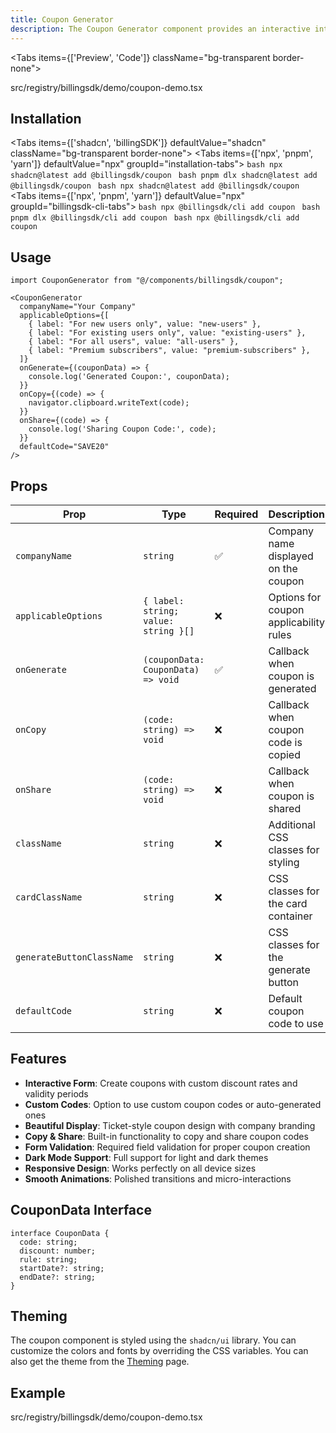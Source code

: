 ```yaml
---
title: Coupon Generator
description: The Coupon Generator component provides an interactive interface for creating and displaying coupon codes for billing and promotional purposes. It features customizable discount rates, validity periods, and a beautiful coupon display with sharing capabilities.
---
```



<Tabs items={['Preview', 'Code']} className="bg-transparent border-none">
  <Tab value="Preview" className="border-none bg-transparent p-0 mt-3">
    <PreviewComponents registryName="coupon">
      <CouponDemo />
    </PreviewComponents>
  </Tab>

  <Tab value="Code" className="mt-3">
  <include cwd lang="tsx" meta='title="src/registry/billingsdk/demo/coupon-demo.tsx"'>src/registry/billingsdk/demo/coupon-demo.tsx</include>

  </Tab>
</Tabs>

## Installation

<Tabs items={['shadcn', 'billingSDK']} defaultValue="shadcn" className="bg-transparent border-none">
  <Tab value="shadcn" className="border-none bg-transparent p-0 mt-3">
    <Tabs items={['npx', 'pnpm', 'yarn']} defaultValue="npx" groupId="installation-tabs">
      <Tab value="npx">
        ```bash
        npx shadcn@latest add @billingsdk/coupon
        ```
      </Tab>
      <Tab value="pnpm">
        ```bash
        pnpm dlx shadcn@latest add @billingsdk/coupon
        ```
      </Tab>
      <Tab value="yarn">
        ```bash
        npx shadcn@latest add @billingsdk/coupon
        ```
      </Tab>
    </Tabs>
  </Tab>
  <Tab value="billingSDK" className="border-none bg-transparent p-0 mt-3">
    <Tabs items={['npx', 'pnpm', 'yarn']} defaultValue="npx" groupId="billingsdk-cli-tabs">
      <Tab value="npx">
        ```bash
        npx @billingsdk/cli add coupon
        ```
      </Tab>
      <Tab value="pnpm">
        ```bash
        pnpm dlx @billingsdk/cli add coupon
        ```
      </Tab>
      <Tab value="yarn">
        ```bash
        npx @billingsdk/cli add coupon
        ```
      </Tab>
    </Tabs>
  </Tab>
</Tabs>

## Usage

```tsx
import CouponGenerator from "@/components/billingsdk/coupon";
```

```tsx
<CouponGenerator
  companyName="Your Company"
  applicableOptions={[
    { label: "For new users only", value: "new-users" },
    { label: "For existing users only", value: "existing-users" },
    { label: "For all users", value: "all-users" },
    { label: "Premium subscribers", value: "premium-subscribers" },
  ]}
  onGenerate={(couponData) => {
    console.log('Generated Coupon:', couponData);
  }}
  onCopy={(code) => {
    navigator.clipboard.writeText(code);
  }}
  onShare={(code) => {
    console.log('Sharing Coupon Code:', code);
  }}
  defaultCode="SAVE20"
/>
```

## Props

| Prop | Type | Required | Description |
|------|------|----------|-------------|
| `companyName` | `string` | ✅ | Company name displayed on the coupon |
| `applicableOptions` | `{ label: string; value: string }[]` | ❌ | Options for coupon applicability rules |
| `onGenerate` | `(couponData: CouponData) => void` | ✅ | Callback when coupon is generated |
| `onCopy` | `(code: string) => void` | ❌ | Callback when coupon code is copied |
| `onShare` | `(code: string) => void` | ❌ | Callback when coupon is shared |
| `className` | `string` | ❌ | Additional CSS classes for styling |
| `cardClassName` | `string` | ❌ | CSS classes for the card container |
| `generateButtonClassName` | `string` | ❌ | CSS classes for the generate button |
| `defaultCode` | `string` | ❌ | Default coupon code to use |

## Features

- **Interactive Form**: Create coupons with custom discount rates and validity periods
- **Custom Codes**: Option to use custom coupon codes or auto-generated ones
- **Beautiful Display**: Ticket-style coupon design with company branding
- **Copy & Share**: Built-in functionality to copy and share coupon codes
- **Form Validation**: Required field validation for proper coupon creation
- **Dark Mode Support**: Full support for light and dark themes
- **Responsive Design**: Works perfectly on all device sizes
- **Smooth Animations**: Polished transitions and micro-interactions

## CouponData Interface

```tsx
interface CouponData {
  code: string;
  discount: number;
  rule: string;
  startDate?: string;
  endDate?: string;
}
```

## Theming

The coupon component is styled using the `shadcn/ui` library. You can customize the colors and fonts by overriding the CSS variables. You can also get the theme from the [Theming](/docs/theming) page.

## Example
<include cwd lang="tsx" meta='title="src/registry/billingsdk/demo/coupon-demo.tsx"'>src/registry/billingsdk/demo/coupon-demo.tsx</include>